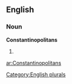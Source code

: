 ==English==

===Noun===
'''Constantinopolitans'''

# {{plural of|[[Constantinopolitan]]}}

[[Category:English plurals]]

[[ar:Constantinopolitans]]